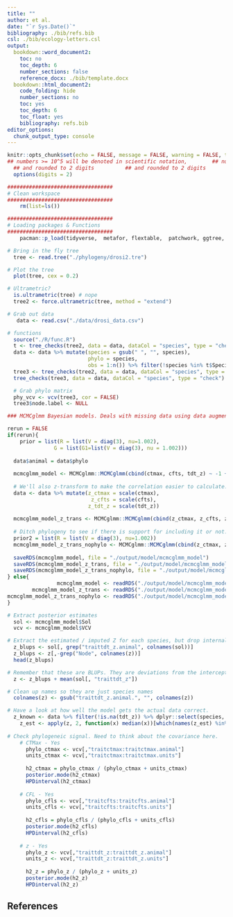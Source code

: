 ```yaml
---
title: ""
author: et al. 
date: "`r Sys.Date()`"
bibliography: ./bib/refs.bib
csl: ./bib/ecology-letters.csl
output: 
  bookdown::word_document2:
    toc: no
    toc_depth: 6
    number_sections: false
    reference_docx: ./bib/template.docx
  bookdown::html_document2:
    code_folding: hide
    number_sections: no
    toc: yes
    toc_depth: 6
    toc_float: yes
    bibliography: refs.bib
editor_options: 
  chunk_output_type: console
---
```


```r
knitr::opts_chunk$set(echo = FALSE, message = FALSE, warning = FALSE, tidy = TRUE, fig.width = 10)
## numbers >= 10^5 will be denoted in scientific notation,		  ## numbers >= 10^5 will be denoted in scientific notation,
  ## and rounded to 2 digits		  ## and rounded to 2 digits
  options(digits = 2)

##################################
# Clean workspace
##################################
    rm(list=ls())

##################################
# Loading packages & Functions
##################################
    pacman::p_load(tidyverse,  metafor, flextable,  patchwork, ggtree, ape, phytools, viridis, MCMCglmm, brms, latex2exp, orchaRd, multcomp)

```


```r
# Bring in the fly tree
  tree <- read.tree("./phylogeny/drosi2.tre")

# Plot the tree
  plot(tree, cex = 0.2)

# Ultrametric?
  is.ultrametric(tree) # nope
  tree2 <- force.ultrametric(tree, method = "extend")

# Grab out data
   data <- read.csv("./data/drosi_data.csv")

# functions
  source("./R/func.R")
  t <- tree_checks(tree2, data = data, dataCol = "species", type = "check")
  data <- data %>% mutate(species = gsub(" ", "", species),
                          phylo = species,
                          obs = 1:n()) %>% filter(!species %in% t$Species_InData_But_NotTree) 
  tree3 <- tree_checks(tree2, data = data, dataCol = "species", type = "prune")
  tree_checks(tree3, data = data, dataCol = "species", type = "check")

  # Grab phylo matrix
  phy_vcv <- vcv(tree3, cor = FALSE)
  tree3$node.label <- NULL

```


```r

### MCMCglmm Bayesian models. Deals with missing data using data augmentation

rerun = FALSE
if(rerun){
    prior = list(R = list(V = diag(3), nu=1.002), 
               G = list(G1=list(V = diag(3), nu = 1.002)))
  
  data$animal = data$phylo
  
  mcmcglmm_model <- MCMCglmm::MCMCglmm(cbind(ctmax, cfts, tdt_z) ~ -1 + trait, random = ~us(trait):animal, rcov = ~us(trait):units ,pedigree=tree3,burnin=1000, nitt = 300000, thin = 5, family = rep("gaussian", 3), prior = prior, pl = TRUE, pr = TRUE, data = data)
  
  # We'll also z-transform to make the correlation easier to calculate. 
  data <- data %>% mutate(z_ctmax = scale(ctmax),
                           z_cfts = scale(cfts),
                          z_tdt_z = scale(tdt_z))
  
  mcmcglmm_model_z_trans <- MCMCglmm::MCMCglmm(cbind(z_ctmax, z_cfts, z_tdt_z) ~ -1 + trait, random = ~us(trait):animal, rcov = ~us(trait):units, pedigree=tree3,burnin=1000, nitt = 300000, thin = 5, family = rep("gaussian", 3), prior = prior, pl = TRUE, pr = TRUE, data = data)
  
  # Ditch phylogeny to see if there is support for including it or not. DIC is WAY lower for phylogenetic model, so good to include it.
  prior2 = list(R = list(V = diag(3), nu=1.002))
  mcmcglmm_model_z_trans_nophylo <- MCMCglmm::MCMCglmm(cbind(z_ctmax, z_cfts, z_tdt_z) ~ -1 + trait, rcov = ~us(trait):units, pedigree=tree3,burnin=1000, nitt = 300000, thin = 5, family = rep("gaussian", 3), prior = prior2, pl = TRUE, pr = TRUE, data = data)
  
  saveRDS(mcmcglmm_model, file = "./output/model/mcmcglmm_model")
  saveRDS(mcmcglmm_model_z_trans, file = "./output/model/mcmcglmm_model_z_trans")
  saveRDS(mcmcglmm_model_z_trans_nophylo, file = "./output/model/mcmcglmm_model_z_trans_nophylo")
} else{
                mcmcglmm_model <- readRDS("./output/model/mcmcglmm_model")
        mcmcglmm_model_z_trans <- readRDS("./output/model/mcmcglmm_model_z_trans")
mcmcglmm_model_z_trans_nophylo <- readRDS("./output/model/mcmcglmm_model_z_trans_nophylo")
}

```

```r

# Extract posterior estimates
  sol <- mcmcglmm_model$Sol
  vcv <- mcmcglmm_model$VCV

# Extract the estimated / imputed Z for each species, but drop internal ancestral nodes
  z_blups <- sol[, grep("traittdt_z.animal", colnames(sol))]
  z_blups <- z[,-grep("Node", colnames(z))]
  head(z_blups)

# Remember that these are BLUPs. They are deviations from the intercept. So, to get back to the z we need to add the intercept to each of them.
  z <- z_blups + mean(sol[, "traittdt_z"])

# Clean up names so they are just species names
  colnames(z) <- gsub("traittdt_z.animal.", "", colnames(z))

# Have a look at how well the model gets the actual data correct.
  z_known <- data %>% filter(!is.na(tdt_z)) %>% dplyr::select(species, tdt_z) %>% distinct()
    z_est <- apply(z, 2, function(x) median(x))[which(names(z_est) %in% z_known$species)]
  
# Check phylogeneic signal. Need to think about the covariance here. 
    # CTMax - Yes
      phylo_ctmax <- vcv[,"traitctmax:traitctmax.animal"]
      units_ctmax <- vcv[,"traitctmax:traitctmax.units"]
      
      h2_ctmax = phylo_ctmax / (phylo_ctmax + units_ctmax)
      posterior.mode(h2_ctmax)
      HPDinterval(h2_ctmax)
    
    # CFL - Yes
      phylo_cfls <- vcv[,"traitcfts:traitcfts.animal"]
      units_cfls <- vcv[,"traitcfts:traitcfts.units"]
      
      h2_cfls = phylo_cfls / (phylo_cfls + units_cfls)
      posterior.mode(h2_cfls)
      HPDinterval(h2_cfls)
      
    # z - Yes
      phylo_z <- vcv[,"traittdt_z:traittdt_z.animal"]
      units_z <- vcv[,"traittdt_z:traittdt_z.units"]
      
      h2_z = phylo_z / (phylo_z + units_z)
      posterior.mode(h2_z)
      HPDinterval(h2_z)
```


## References
